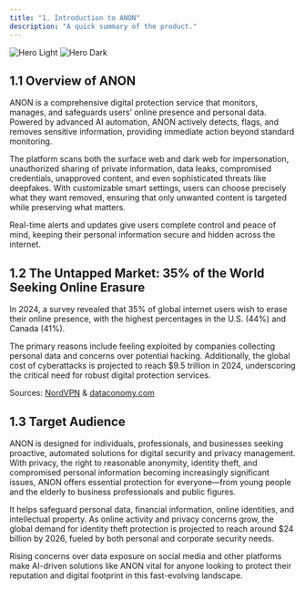 ```yaml
---
title: "1. Introduction to ANON"
description: "A quick summary of the product."
---
```


<img alt="Hero Light" classname="block dark:hidden" src="https://assets.tina.io/487a832a-c6a0-47e2-8e72-888bc4abc2f5/Frame 1039.png" />

<img alt="Hero Dark" classname="hidden dark:block" src="https://assets.tina.io/487a832a-c6a0-47e2-8e72-888bc4abc2f5/Frame 1039.png" />

## 1.1 Overview of ANON

ANON is a comprehensive digital protection service that monitors, manages, and safeguards users’ online presence and personal data. Powered by advanced AI automation, ANON actively detects, flags, and removes sensitive information, providing immediate action beyond standard monitoring.

The platform scans both the surface web and dark web for impersonation, unauthorized sharing of private information, data leaks, compromised credentials, unapproved content, and even sophisticated threats like deepfakes. With customizable smart settings, users can choose precisely what they want removed, ensuring that only unwanted content is targeted while preserving what matters.

Real-time alerts and updates give users complete control and peace of mind, keeping their personal information secure and hidden across the internet.

## 1.2 The Untapped Market: 35% of the World Seeking Online Erasure

In 2024, a survey revealed that 35% of global internet users wish to erase their online presence, with the highest percentages in the U.S. (44%) and Canada (41%).

The primary reasons include feeling exploited by companies collecting personal data and concerns over potential hacking. Additionally, the global cost of cyberattacks is projected to reach $9.5 trillion in 2024, underscoring the critical need for robust digital protection services.

Sources: [NordVPN](https://nordvpn.com/research-lab/delete-yourself-from-the-internet-global-survey/?utm_source=chatgpt.com) & [dataconomy.com](https://dataconomy.com/2024/02/22/global-costs-of-cyber-attacks-in-2024-and-the-future/?utm_source=chatgpt.com)

## 1.3 Target Audience

ANON is designed for individuals, professionals, and businesses seeking proactive, automated solutions for digital security and privacy management. With privacy, the right to reasonable anonymity, identity theft, and compromised personal information becoming increasingly significant issues, ANON offers essential protection for everyone—from young people and the elderly to business professionals and public figures.

It helps safeguard personal data, financial information, online identities, and intellectual property. As online activity and privacy concerns grow, the global demand for identity theft protection is projected to reach around $24 billion by 2026, fueled by both personal and corporate security needs.

Rising concerns over data exposure on social media and other platforms make AI-driven solutions like ANON vital for anyone looking to protect their reputation and digital footprint in this fast-evolving landscape.